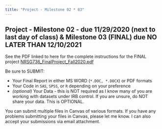 ```yaml
---
title: "Project - Milestone 02 * 03"
---
```


## Project - Milestone 02 - due 11/29/2020 (next to last day of class) & Milestone 03 (FINAL) due NO LATER THAN 12/10/2021

See the PDF linked to here for the complete instructions for the FINAL project [NRSG736_FinalProject_Fall2020.pdf](NRSG736_FinalProject_Fall2020.pdf)

Be sure to SUBMIT:

* Your Final Report in either MS WORD (`*.DOC, *.DOCX`) or PDF formats
* Your Code in `SAS`, `SPSS`, or `R` depending on your preference
* _(optional)_ Your Data - this is NOT required as I know many of you are working with datasets under IRB control. If you are unsure, do NOT share your data. This is OPTIONAL.

You can submit multiple files in Canvas of various formats. If you have any problems submitting your files in Canvas, please let me know. I can also accept your submissions via email attachment.

